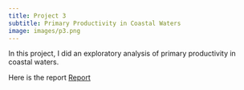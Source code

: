 ```yaml
---
title: Project 3
subtitle: Primary Productivity in Coastal Waters
image: images/p3.png
---
```


In this project,  I did an exploratory analysis of primary productivity in coastal
waters.

Here is the report [Report]("C:\Users\14555\Desktop\personal-website\Projects\mp2-ncca.pdf")